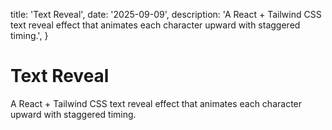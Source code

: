 
  title: 'Text Reveal',
  date: '2025-09-09',
  description: 'A React + Tailwind CSS text reveal effect that animates each character upward with staggered timing.',
}

# Text Reveal

A React + Tailwind CSS text reveal effect that animates each character upward with staggered timing.

<TextReveal />
